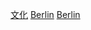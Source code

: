 {{Commonscat|Culture of Berlin}}

[[Category:柏林|文化]]
[[Category:德國各邦文化|Berlin]]
[[Category:德國各城市文化|Berlin]]